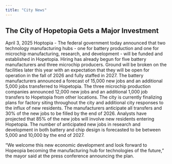 ```yaml
---
title: "City News"
---
```


## The City of Hopetopia Gets a Major Investment
April 3, 2025
Hoptopia - The federal government today announced that two technology manufacturing hubs - one for battery production and one for microchip manufacturing, research, and development - will be funded and established in Hopetopia. Hiring has already begun for five battery manufacturers and three microchip producers. Ground will be broken on the facilities later this year with an expectation that they will be open for operation in the fall of 2026 and fully staffed in 2027. The battery manufacturers announced a forecast of 15,000 new jobs and an additional 5,000 jobs transferred to Hopetopia. The three microchip production companies announced 12,000 new jobs and an additional 1,000 job transfers to Hopetopia from other locations. The city is currently finalizing plans for factory siting throughout the city and additional city responses to the influx of new residents. The manufacturers anticipate all transfers and 30% of the new jobs to be filled by the end of 2026. Analysts have projected that 85% of the new jobs will involve new residents entering Hopetopia. The number of anticipated new jobs in research and development in both battery and chip design is forecasted to be between 5,000 and 10,000 by the end of 2027.

"We welcome this new economic development and look forward to Hopeopia becoming the manufacturing hub for technologies of the future," the mayor said at the press conference announcing the plan.